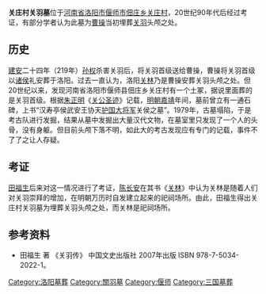 {{expert|time=2010-02-04T09:35:06+00:00|subject=历史}}
{{noteTA
|1=zh-hans:庄; zh-hant:庄;
}}
'''关庄村关羽墓'''位于[[河南省|河南省]][[洛阳市|洛阳市]][[偃师市|偃师市]][[佃庄乡|佃庄乡]][[关庄村|关庄村]]，20世纪90年代后经过考证，有部分学者认为此墓为[[曹操|曹操]]当初埋葬[[关羽|关羽]]头颅之处。

== 历史 ==
[[建安_(东汉)|建安]]二十四年（219年）[[孙权|孙权]]杀害关羽后，将关羽首级送给曹操，曹操将关羽首级以[[诸侯|诸侯]]礼安葬于洛阳。过去一直认为，洛阳[[关林|关林]]乃是曹操安葬关羽头颅之处。但20世纪以来，发现河南省洛阳市偃师县佃庄乡关庄村有一个土冢，据说里面葬的是关羽首级。根据[[朱正明|朱正明]]《[[关公圣迹|关公圣迹]]》记载，[[明朝|明朝]][[嘉靖|嘉靖]]年间，墓前曾立有一通石碑，上书“汉寿亭侯武安王协天[[护国大将军|护国大将军]]关侯之墓”。1979年，古墓塌陷，于是考古队进行发掘，结果从墓中发掘出大量汉代文物，在墓室里只发现了一个人的头骨，没有身躯。但目前头颅下落不明，如此大的考古发现应有专门的记载，事件不了了之让人存疑。

== 考证 ==
[[田福生|田福生]]后来对这一情况进行了考证，[[陈长安|陈长安]]在其书《[[关林|关林]]》中认为关林是随着人们对关羽崇拜的增加，在明朝万历时自发建立起来的祀祠场所。由此，田福生得出关庄村关羽墓为埋葬关羽头颅之处，而关林是祀祠场所。

== 参考资料 ==
*田福生 著 《关羽传》 中国文史出版社 2007年出版 ISBN 978-7-5034-2022-1。

[[Category:洛阳墓葬|Category:洛阳墓葬]]
[[Category:關羽墓|Category:關羽墓]]
[[Category:偃师|Category:偃师]]
[[Category:三国墓葬|Category:三国墓葬]]